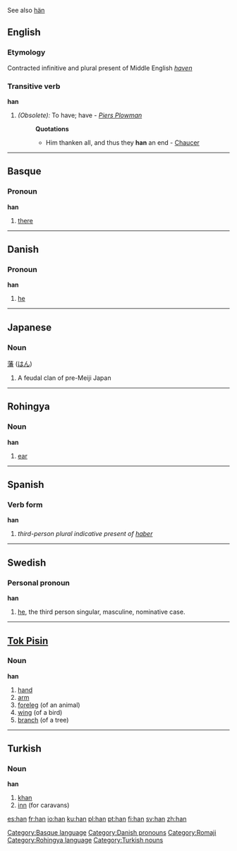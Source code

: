 See also [[hän]]
==English==
===Etymology===
Contracted infinitive and plural present of Middle English ''[[haven]]''

===Transitive verb===
'''han'''
#''(Obsolete):'' To have; have - ''[[Piers Plowman]]''
#:'''Quotations'''
#:*Him thanken all, and thus they '''han''' an end - [[Chaucer]]

----

==Basque==
===Pronoun===
'''han'''

# [[there]]

[[Category:Basque language]]

----

==Danish==

=== Pronoun ===
'''han'''

#[[he]]

[[Category:Danish pronouns]]

----

==Japanese==
===Noun===
[[藩]] ([[はん]])

# A feudal clan of pre-Meiji Japan

[[Category:Romaji]]

----

==Rohingya==

===Noun===
'''han'''

# [[ear]]

[[Category:Rohingya language]]

----

==Spanish==

===Verb form===
'''han'''
# ''third-person plural indicative present of [[haber]]''

----

==Swedish==
===Personal pronoun===
'''han'''
# [[he]], the third person singular, masculine, nominative case.

----

==[[Tok Pisin]]==

===Noun===
'''han'''
#[[hand]]
#[[arm]]
#[[foreleg]] (of an animal)
#[[wing]] (of a bird)
#[[branch]] (of a tree)

----

==Turkish==
===Noun===
'''han'''

# [[khan]]
# [[inn]] (for caravans)

[[Category:Turkish nouns]]

[[es:han]]
[[fr:han]]
[[io:han]]
[[ku:han]]
[[pl:han]]
[[pt:han]]
[[fi:han]]
[[sv:han]]
[[zh:han]]